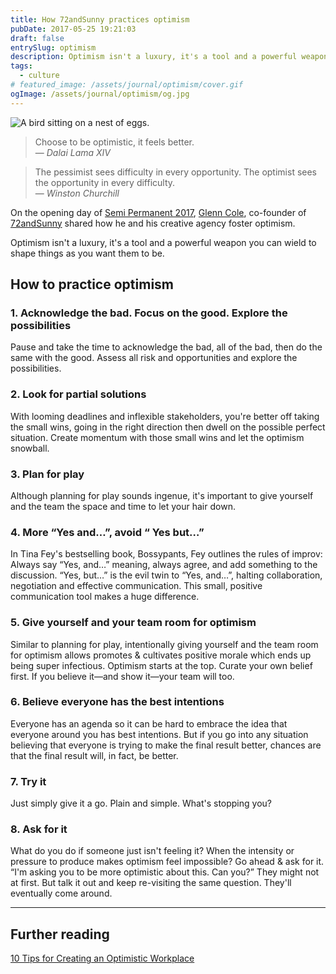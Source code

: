 ```yaml
---
title: How 72andSunny practices optimism
pubDate: 2017-05-25 19:21:03
draft: false
entrySlug: optimism
description: Optimism isn't a luxury, it's a tool and a powerful weapon you can wield to shape things as you want them to be.
tags:
  - culture
# featured_image: /assets/journal/optimism/cover.gif
ogImage: /assets/journal/optimism/og.jpg
---
```



<Image src={optimism} alt="A bird sitting on a nest of eggs." class="wide" />

> Choose to be optimistic, it feels better. <br />
> — <cite>Dalai Lama XIV</cite>

> The pessimist sees difficulty in every opportunity. The optimist sees the opportunity in every difficulty. <br />
> — <cite>Winston Churchill</cite>

On the opening day of [Semi Permanent 2017](http://beta.semipermanent.com/events/sydney-2017), [Glenn Cole](https://twitter.com/glenncole), co-founder of [72andSunny](http://www.72andsunny.com/) shared how he and his creative agency foster optimism.

Optimism isn't a luxury, it's a tool and a powerful weapon you can wield to shape things as you want them to be.

<Youtube id="nFTRwD85AQ4" />

## How to practice optimism

### 1. Acknowledge the bad. Focus on the good. Explore the possibilities

Pause and take the time to acknowledge the bad, all of the bad, then do the same with the good. Assess all risk and opportunities and explore the possibilities.

### 2. Look for partial solutions

With looming deadlines and inflexible stakeholders, you're better off taking the small wins, going in the right direction then dwell on the possible perfect situation. Create momentum with those small wins and let the optimism snowball.

### 3. Plan for play

Although planning for play sounds ingenue, it's important to give yourself and the team the space and time to let your hair down.

### 4. More “Yes and…”, avoid “ Yes but…”

In Tina Fey's bestselling book, Bossypants, Fey outlines the rules of improv: Always say “Yes, and…” meaning, always agree, and add something to the discussion. “Yes, but…” is the evil twin to “Yes, and…”, halting collaboration, negotiation and effective communication. This small, positive communication tool makes a huge difference.

### 5. Give yourself and your team room for optimism

Similar to planning for play, intentionally giving yourself and the team room for optimism allows promotes & cultivates positive morale which ends up being super infectious. Optimism starts at the top. Curate your own belief first. If you believe it—and show it—your team will too.

### 6. Believe everyone has the best intentions

Everyone has an agenda so it can be hard to embrace the idea that everyone around you has best intentions. But if you go into any situation believing that everyone is trying to make the final result better, chances are that the final result will, in fact, be better.

### 7. Try it

Just simply give it a go. Plain and simple. What's stopping you?

### 8. Ask for it

What do you do if someone just isn't feeling it? When the intensity or pressure to produce makes optimism feel impossible? Go ahead & ask for it. “I'm asking you to be more optimistic about this. Can you?” They might not at first. But talk it out and keep re-visiting the same question. They'll eventually come around.

---

## Further reading

[10 Tips for Creating an Optimistic Workplace](https://www.inc.com/shawn-murphy/10-tips-for-creating-an-optimistic-workplace.html)
